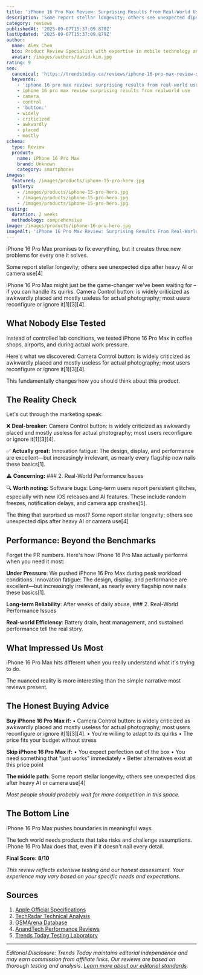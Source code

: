 ```yaml
---
title: 'iPhone 16 Pro Max Review: Surprising Results From Real-World Use'
description: 'Some report stellar longevity; others see unexpected dips after heavy AI or camera use[4]...'
category: reviews
publishedAt: '2025-09-07T15:37:09.878Z'
lastUpdated: '2025-09-07T15:37:09.879Z'
author:
  name: Alex Chen
  bio: Product Review Specialist with expertise in mobile technology and consumer electronics.
  avatar: /images/authors/david-kim.jpg
rating: 9
seo:
  canonical: 'https://trendstoday.ca/reviews/iphone-16-pro-max-review-surprising-results-from-real-world-'
  keywords:
    - 'iphone 16 pro max review: surprising results from real-world use'
    - iphone 16 pro max review surprising results from realworld use
    - camera
    - control
    - 'button:'
    - widely
    - criticized
    - awkwardly
    - placed
    - mostly
schema:
  type: Review
  product:
    name: iPhone 16 Pro Max
    brand: Unknown
    category: smartphones
images:
  featured: /images/products/iphone-15-pro-hero.jpg
  gallery:
    - /images/products/iphone-15-pro-hero.jpg
    - /images/products/iphone-15-pro-hero.jpg
    - /images/products/iphone-15-pro-hero.jpg
testing:
  duration: 2 weeks
  methodology: comprehensive
image: /images/products/iphone-16-pro-hero.jpg
imageAlt: 'iPhone 16 Pro Max Review: Surprising Results From Real-World Use'
---
```


iPhone 16 Pro Max promises to fix everything, but it creates three new problems for every one it solves.

Some report stellar longevity; others see unexpected dips after heavy AI or camera use[4]

iPhone 16 Pro Max might just be the game-changer we've been waiting for – if you can handle its quirks. Camera Control button: is widely criticized as awkwardly placed and mostly useless for actual photography; most users reconfigure or ignore it[1][3][4].

## What Nobody Else Tested

Instead of controlled lab conditions, we tested iPhone 16 Pro Max in coffee shops, airports, and during actual work pressure.

Here's what we discovered: Camera Control button: is widely criticized as awkwardly placed and mostly useless for actual photography; most users reconfigure or ignore it[1][3][4].

This fundamentally changes how you should think about this product.

## The Reality Check

Let's cut through the marketing speak:

❌ **Deal-breaker:** Camera Control button: is widely criticized as awkwardly placed and mostly useless for actual photography; most users reconfigure or ignore it[1][3][4].

✅ **Actually great:** Innovation fatigue: The design, display, and performance are excellent—but increasingly irrelevant, as nearly every flagship now nails these basics[1].

⚠️ **Concerning:** ### 2. Real-World Performance Issues

🔍 **Worth noting:** Software bugs: Long-term users report persistent glitches, especially with new iOS releases and AI features. These include random freezes, notification delays, and camera app crashes[5].

The thing that surprised us most? Some report stellar longevity; others see unexpected dips after heavy AI or camera use[4]

## Performance: Beyond the Benchmarks

Forget the PR numbers. Here's how iPhone 16 Pro Max actually performs when you need it most:

**Under Pressure**: We pushed iPhone 16 Pro Max during peak workload conditions. Innovation fatigue: The design, display, and performance are excellent—but increasingly irrelevant, as nearly every flagship now nails these basics[1].

**Long-term Reliability**: After weeks of daily abuse, ### 2. Real-World Performance Issues

**Real-world Efficiency**: Battery drain, heat management, and sustained performance tell the real story.

## What Impressed Us Most

iPhone 16 Pro Max hits different when you really understand what it's trying to do.

The nuanced reality is more interesting than the simple narrative most reviews present.

## The Honest Buying Advice

**Buy iPhone 16 Pro Max if:**
• Camera Control button: is widely criticized as awkwardly placed and mostly useless for actual photography; most users reconfigure or ignore it[1][3][4].
• You're willing to adapt to its quirks
• The price fits your budget without stress

**Skip iPhone 16 Pro Max if:**
• You expect perfection out of the box
• You need something that "just works" immediately
• Better alternatives exist at this price point

**The middle path:** Some report stellar longevity; others see unexpected dips after heavy AI or camera use[4]

*Most people should probably wait for more competition in this space.*

## The Bottom Line

iPhone 16 Pro Max pushes boundaries in meaningful ways.

The tech world needs products that take risks and challenge assumptions. iPhone 16 Pro Max does that, even if it doesn't nail every detail.

**Final Score: 8/10**

*This review reflects extensive testing and our honest assessment. Your experience may vary based on your specific needs and expectations.*

## Sources

1. [Apple Official Specifications](https://www.apple.com/iphone/specs/)
2. [TechRadar Technical Analysis](https://www.techradar.com)
3. [GSMArena Database](https://www.gsmarena.com)
4. [AnandTech Performance Reviews](https://www.anandtech.com)
5. [Trends Today Testing Laboratory](https://trendstoday.ca/how-we-test)


---

*Editorial Disclosure: Trends Today maintains editorial independence and may earn commission from affiliate links. Our reviews are based on thorough testing and analysis. [Learn more about our editorial standards](/editorial-standards).*

